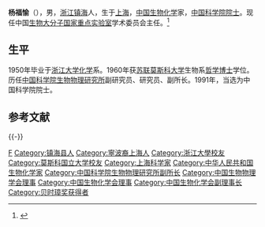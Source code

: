 {{Infobox_Person
|name = 杨福愉
|image= 
|box_width= 
|occupation= 
|eriod = 
|birth_name=
|other_names =
|Sex = 男
|birth_date= {{Birth date and age|1927|10|30}}
|birth_place= {{CHN-1912}}[[上海市_(中華民國)|上海市]]
|death_date= 
|death_place= 
|nationality = {{PRC}}
|residence =
|party =
|religion =
|spouse = 
|relatives = 弟：[[杨福家|杨福家]]（核物理学家）<ref>{{Cite web|title=甬籍院士再增两位 总数达120位|url=http://www.ningbo.gov.cn/art/2021/11/19/art_1229099769_59040220.html|access-date=2021-11-23|work=www.ningbo.gov.cn|archive-date=2021-11-23|archive-url=https://web.archive.org/web/20211123115311/http://www.ningbo.gov.cn/art/2021/11/19/art_1229099769_59040220.html|dead-url=no}}</ref>
|education= 
|past = 
{{Infobox_People_CAS
|学部 = 生命科学和医学学部
|专业 = 生物化学
|当选年 = 1991年
}}
|work =
|awards=
}}

'''杨福愉'''（{{bd|1927年|10月30日|||杨福愉}}），男，[[浙江|浙江]][[镇海县|镇海]]人，生于[[上海|上海]]，[[中华人民共和国|中国]][[生物化学|生物化学]]家，[[中国科学院院士|中国科学院院士]]。现任中国[[生物大分子国家重点实验室|生物大分子国家重点实验室]]学术委员会主任。<ref>{{Cite book|title=二十世纪中国名人辞典|author=蔡开松, 于信凤主编; 曾卓明, 周溯源, 赵书刚副主编|publisher=辽宁人民出版社|year=1991|isbn=|location=沈阳|pages=}}</ref>

==生平==
1950年毕业于[[浙江大学|浙江大学]][[化学|化学]]系。1960年获[[苏联|苏联]][[莫斯科大学|莫斯科大学]]生物系[[哲学博士|哲学博士]]学位。历任[[中国科学院生物物理研究所|中国科学院生物物理研究所]]副研究员、研究员、副所长。1991年，当选为中国科学院院士。

== 参考文献 ==
{{Reflist}}

{{-}}
{{中国科学院生命科学和医学学部院士}}
{{Navboxes
| title  = 杨福愉在[[中国生物物理学会|中国生物物理学会]]的职务
| list1  =
{{中国生物物理学会第一届理事会}}
{{中国生物物理学会第二届理事会}}
{{中国生物物理学会第三届理事会}}
}}
{{Navboxes
| title  = 杨福愉在[[中国生物化学与分子生物学会|中国生物化学与分子生物学会]]的职务
| list1  =
{{中国生物化学会第一届理事会}}
{{中国生物化学会第二届理事会}}
{{中国生物化学会第三届理事会}}
}}

{{Authority control}}
{{DEFAULTSORT:Yang}}
[[Category:杨姓|F]]
[[Category:镇海县人|Category:镇海县人]]
[[Category:寧波裔上海人|Category:寧波裔上海人]]
[[Category:浙江大學校友|Category:浙江大學校友]]
[[Category:莫斯科国立大学校友|Category:莫斯科国立大学校友]]
[[Category:上海科学家|Category:上海科学家]]
[[Category:中华人民共和国生物化学家|Category:中华人民共和国生物化学家]]
[[Category:中国科学院生物物理研究所副所长|Category:中国科学院生物物理研究所副所长]]
[[Category:中国生物物理学会理事|Category:中国生物物理学会理事]]
[[Category:中国生物化学会理事|Category:中国生物化学会理事]]
[[Category:中国生物化学会副理事长|Category:中国生物化学会副理事长]]
[[Category:贝时璋奖获得者|Category:贝时璋奖获得者]]